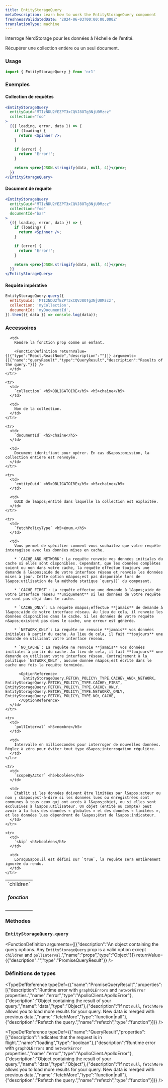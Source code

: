```yaml
---
title: EntityStorageQuery
metaDescription: Learn how to work the EntityStorageQuery component
freshnessValidatedDate: '2024-06-03T00:00:00.000Z'
translationType: machine
---
```


Interroge NerdStorage pour les données à l’échelle de l’entité.

Récupérer une collection entière ou un seul document.

### Usage

```jsx
import { EntityStorageQuery } from 'nr1'
```

### Exemples

#### Collection de requêtes

```jsx
<EntityStorageQuery
  entityGuid="MTIzNDU2fEZPT3xCQVJ8OTg3NjU0Mzcz"
  collection="foo"
>
  {({ loading, error, data }) => {
    if (loading) {
      return <Spinner />;
    }

    if (error) {
      return 'Error!';
    }

    return <pre>{JSON.stringify(data, null, 4)}</pre>;
  }}
</EntityStorageQuery>
```

#### Document de requête

```jsx
<EntityStorageQuery
  entityGuid="MTIzNDU2fEZPT3xCQVJ8OTg3NjU0Mzcz"
  collection="foo"
  documentId="bar"
>
  {({ loading, error, data }) => {
    if (loading) {
      return <Spinner />;
    }

    if (error) {
      return 'Error!';
    }

    return <pre>{JSON.stringify(data, null, 4)}</pre>;
  }}
</EntityStorageQuery>
```

#### Requête impérative

```js
EntityStorageQuery.query({
  entityGuid: 'MTIzNDU2fEZPT3xCQVJ8OTg3NjU0Mzcz',
  collection: 'myCollection',
  documentId: 'myDocumentId',
}).then(({ data }) => console.log(data));
```

### Accessoires

<table>
  <tbody>
    <tr>
      <td>
        `children` <h5>fonction</h5>
      </td>

      <td>
        Rendre la fonction prop comme un enfant.

        <FunctionDefinition returnValue={[{"type":"React.ReactNode","description":""}]} arguments={[{"name":"queryResult","type":"QueryResult","description":"Results of the query."}]} />
      </td>
    </tr>

    <tr>
      <td>
        `collection` <h5>OBLIGATOIRE</h5> <h5>chaîne</h5>
      </td>

      <td>
        Nom de la collection.
      </td>
    </tr>

    <tr>
      <td>
        `documentId` <h5>chaîne</h5>
      </td>

      <td>
        Document identifiant pour opérer. En cas d&apos;omission, la collection entière est renvoyée.
      </td>
    </tr>

    <tr>
      <td>
        `entityGuid` <h5>OBLIGATOIRE</h5> <h5>chaîne</h5>
      </td>

      <td>
        GUID de l&apos;entité dans laquelle la collection est exploitée.
      </td>
    </tr>

    <tr>
      <td>
        `fetchPolicyType` <h5>énum.</h5>
      </td>

      <td>
        Vous permet de spécifier comment vous souhaitez que votre requête interagisse avec les données mises en cache.

        * `CACHE_AND_NETWORK`: La requête renvoie vos données initiales du cache si elles sont disponibles. Cependant, que les données complètes soient ou non dans votre cache, la requête effectue toujours une demande à l&apos;aide de votre interface réseau et renvoie les données mises à jour. Cette option n&apos;est pas disponible lors de l&apos;utilisation de la méthode statique `query()` du composant.

        * `CACHE_FIRST`: La requête effectue une demande à l&apos;aide de votre interface réseau **uniquement** si les données de votre requête ne sont pas déjà dans le cache.

        * `CACHE_ONLY`: La requête n&apos;effectue **jamais** de demande à l&apos;aide de votre interface réseau. Au lieu de cela, il renvoie les données disponibles dans le cache. Si les données de votre requête n&apos;existent pas dans le cache, une erreur est générée.

        * `NETWORK_ONLY`: La requête ne renvoie **jamais** vos données initiales à partir du cache. Au lieu de cela, il fait **toujours** une demande en utilisant votre interface réseau.

        * `NO_CACHE`: La requête ne renvoie **jamais** vos données initiales à partir du cache. Au lieu de cela, il fait **toujours** une demande en utilisant votre interface réseau. Contrairement à la politique `NETWORK_ONLY`, aucune donnée n&apos;est écrite dans le cache une fois la requête terminée.

          <OptionReference>
            EntityStorageQuery.FETCH\_POLICY\_TYPE.CACHE\_AND\_NETWORK, EntityStorageQuery.FETCH\_POLICY\_TYPE.CACHE\_FIRST, EntityStorageQuery.FETCH\_POLICY\_TYPE.CACHE\_ONLY, EntityStorageQuery.FETCH\_POLICY\_TYPE.NETWORK\_ONLY, EntityStorageQuery.FETCH\_POLICY\_TYPE.NO\_CACHE,
          </OptionReference>
      </td>
    </tr>

    <tr>
      <td>
        `pollInterval` <h5>nombre</h5>
      </td>

      <td>
        Intervalle en millisecondes pour interroger de nouvelles données. Réglez à zéro pour éviter tout type d&apos;interrogation régulière.
      </td>
    </tr>

    <tr>
      <td>
        `scopeByActor` <h5>booléen</h5>
      </td>

      <td>
        Établit si les données doivent être limitées par l&apos;acteur ou non ; c&apos;est-à-dire si les données lues ou enregistrées sont communes à tous ceux qui ont accès à l&apos;objet, ou si elles sont exclusives à l&apos;utilisateur. Un objet (entité ou compte) peut avoir à la fois des données « globales » et des données « limitées », et les données lues dépendront de l&apos;état de l&apos;indicateur.
      </td>
    </tr>

    <tr>
      <td>
        `skip` <h5>booléen</h5>
      </td>

      <td>
        Lorsqu&apos;il est défini sur `true`, la requête sera entièrement ignorée du rendu.
      </td>
    </tr>
  </tbody>
</table>

### Méthodes

### `EntityStorageQuery.query`

<FunctionDefinition arguments={[{"description":"An object containing the query options. Any `EntityStorageQuery` prop is a valid option except `children` and `pollInterval`.","name":"props","type":"Object"}]} returnValue={{"description":"","type":"PromiseQueryResult"}} />

### Définitions de types

<TypeDefReference typeDef={{"name":"PromiseQueryResult","properties":[{"description":"Runtime error with `graphQLErrors` and `networkError` properties.","name":"error","type":"ApolloClient.ApolloError"},{"description":"Object containing the result of your query.","name":"data","type":"Object"},{"description":"If not `null`, `fetchMore` allows you to load more results for your query. New data is merged with previous data.","name":"fetchMore","type":"function|null"},{"description":"Refetch the query.","name":"refetch","type":"function"}]}} />

<TypeDefReference typeDef={{"name":"QueryResult","properties":[{"description":"Indicates that the request is in flight.","name":"loading","type":"boolean"},{"description":"Runtime error with `graphQLErrors` and `networkError` properties.","name":"error","type":"ApolloClient.ApolloError"},{"description":"Object containing the result of your query.","name":"data","type":"Object"},{"description":"If not `null`, `fetchMore` allows you to load more results for your query. New data is merged with previous data.","name":"fetchMore","type":"function|null"},{"description":"Refetch the query.","name":"refetch","type":"function"}]}} />